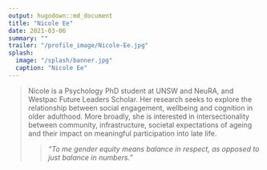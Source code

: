 ```yaml
---
output: hugodown::md_document
title: "Nicole Ee"
date: 2021-03-06
summary: ""
trailer: "/profile_image/Nicole-Ee.jpg"
splash:
  image: "/splash/banner.jpg"
  caption: "Nicole Ee"
---
```


> Nicole is a Psychology PhD student at UNSW and NeuRA, and Westpac Future Leaders Scholar. Her research seeks to explore the relationship between social engagement, wellbeing and cognition in older adulthood. More broadly, she is interested in intersectionality between community, infrastructure, societal expectations of ageing and their impact on meaningful participation into late life.
<blockquote><p><i>"To me gender equity means balance in respect, as opposed to just balance in numbers."</i></p></blockquote>
